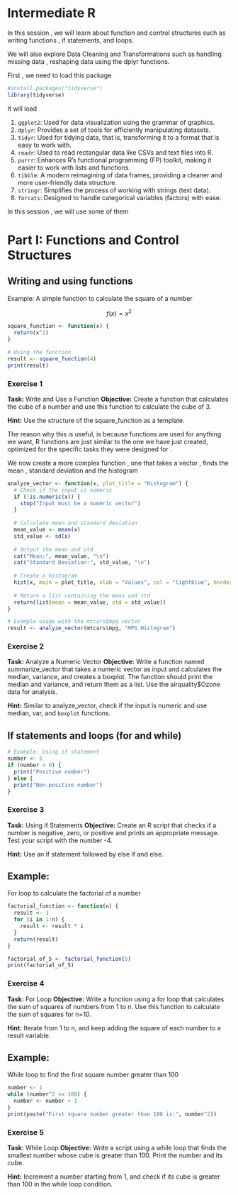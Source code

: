 # Intermediate R {-}

In this session , we will learn about function and control structures such as writing functions , if statements, and loops.

We will also explore Data Cleaning and Transformations such as handling missing data , reshaping data using the dplyr functions. 

First , we need to load this package

```r
#install.packages("tidyverse")
library(tidyverse)
```

It will load 


1. `ggplot2`: Used for data visualization using the grammar of graphics.
1. `dplyr`: Provides a set of tools for efficiently manipulating datasets.
1. `tidyr`: Used for tidying data, that is, transforming it to a format that is easy to work with.
1. `readr`: Used to read rectangular data like CSVs and text files into R.
1. `purrr`: Enhances R's functional programming (FP) toolkit, making it easier to work with lists and functions.
1. `tibble`: A modern reimagining of data frames, providing a cleaner and more user-friendly data structure.
1. `stringr`: Simplifies the process of working with strings (text data).
1. `forcats`: Designed to handle categorical variables (factors) with ease.

In this session , we will use some of them 


# Part I: Functions and Control Structures {-}

## Writing and using functions {-}

Example: A simple function to calculate the square of a number

$$
f(x) = x^2
$$

```r

square_function <- function(x) {
  return(x^2)
}

# Using the function
result <- square_function(4)
print(result)
```

### Exercise 1{-}

**Task:** Write and Use a Function
**Objective:** Create a function that calculates the cube of a number and use this function to calculate the cube of 3.

**Hint:** Use the structure of the square_function as a template.


The reason why this is useful, is because functions are used for anything we want, R functions are just similar to the one we have just created, optimized for the specific tasks they were designed for .

We now create a more complex function , one that takes a vector , finds the mean , standard deviation and the histogram

```r
analyze_vector <- function(x, plot_title = "Histogram") {
  # Check if the input is numeric
  if (!is.numeric(x)) {
    stop("Input must be a numeric vector")
  }
  
  # Calculate mean and standard deviation
  mean_value <- mean(x)
  std_value <- sd(x)
  
  # Output the mean and std
  cat("Mean:", mean_value, "\n")
  cat("Standard Deviation:", std_value, "\n")
  
  # Create a histogram
  hist(x, main = plot_title, xlab = "Values", col = "lightblue", border = "black")
  
  # Return a list containing the mean and std
  return(list(mean = mean_value, std = std_value))
}

# Example usage with the mtcars$mpg vector
result <- analyze_vector(mtcars$mpg, "MPG Histogram")

```


### Exercise 2 {-}
**Task:** Analyze a Numeric Vector
**Objective:** Write a function named summarize_vector that takes a numeric vector as input and calculates the median, variance, and creates a boxplot. The function should print the median and variance, and return them as a list. Use the airquality$Ozone data for analysis.

**Hint:** Similar to analyze_vector, check if the input is numeric and use median, var, and `boxplot` functions.

## If statements and loops (for and while) {-}

```r
# Example: Using if statement
number <- 5
if (number > 0) {
  print("Positive number")
} else {
  print("Non-positive number")
}


```

### Exercise 3 {-}

**Task:** Using if Statements
**Objective:** Create an R script that checks if a number is negative, zero, or positive and prints an appropriate message. Test your script with the number -4.

**Hint:** Use an if statement followed by else if and else.

## Example: {-}

For loop to calculate the factorial of a number

```r

factorial_function <- function(n) {
  result <- 1
  for (i in 1:n) {
    result <- result * i
  }
  return(result)
}

factorial_of_5 <- factorial_function(5)
print(factorial_of_5)

```

### Exercise 4 {-}

**Task:** For Loop
**Objective:** Write a function using a for loop that calculates the sum of squares of numbers from 1 to n. Use this function to calculate the sum of squares for n=10.

**Hint:** Iterate from 1 to n, and keep adding the square of each number to a result variable.

## Example: {-}
While loop to find the first square number greater than 100

```r

number <- 1
while (number^2 <= 100) {
  number <- number + 1
}
print(paste("First square number greater than 100 is:", number^2))
```

### Exercise 5 {-}

**Task:** While Loop
**Objective:** Write a script using a while loop that finds the smallest number whose cube is greater than 100. Print the number and its cube.

**Hint:** Increment a number starting from 1, and check if its cube is greater than 100 in the while loop condition.
